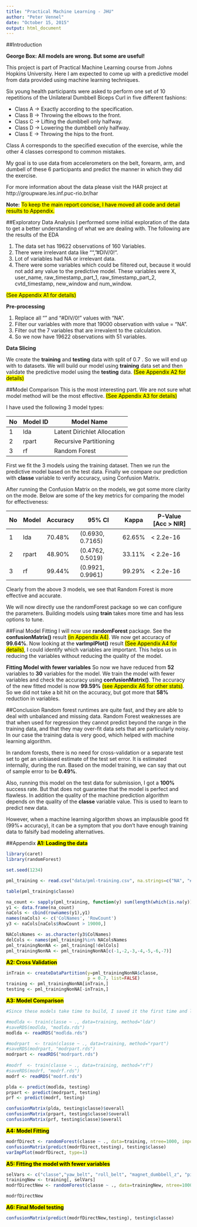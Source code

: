 ```yaml
---
title: "Practical Machine Learning - JHU"
author: "Peter Vennel"
date: "October 15, 2015"
output: html_document
---
```

##Introduction

**George Box: All models are wrong. But some are useful!**

This project is part of Practical Machine Learning course from Johns Hopkins University. Here I am expected to come up with a predictive model from data provided using machine learning techniques.

Six young health participants were asked to perform one set of 10 repetitions of the Unilateral Dumbbell Biceps Curl in five different fashions: 

* Class A -> Exactly according to the specification.
* Class B -> Throwing the elbows to the front.
* Class C -> Lifting the dumbbell only halfway.
* Class D -> Lowering the dumbbell only halfway. 
* Class E -> Throwing the hips to the front. 

Class A corresponds to the specified execution of the exercise, while the other 4 classes correspond to common mistakes.

My goal is to use data from accelerometers on the belt, forearm, arm, and dumbell of these 6 participants and predict the manner in which they did the exercise. 

For more information about the data please visit the HAR project at  http://groupware.les.inf.puc-rio.br/har 

**Note:** <mark>To keep the main report concise, I have moved all code and detail  results to Appendix. </mark>

##Exploratory Data Analysis
I performed some initial exploration of the data to get a better understanding of what we are dealing with. The following are the results of the EDA

1. The data set has 19622 observations of 160 Variables.
2. There were irrelevant data like "", "#DIV/0!".
3. Lot of variables had NA or irrelevant data.
4. There were some variables which could be filtered out, because it would not add any value to the predictive model. These variables were X, user_name, raw_timestamp_part_1, raw_timestamp_part_2, cvtd_timestamp, new_window and num_window.

<mark>(See Appendix A1 for details)</mark>

**Pre-processing**

1. Replace all "" and "#DIV/0!" values with "NA".
2. Filter our variables with more that 19000 observation with value = "NA".
3. Filter out the 7 variables that are irrevalent to the calculation.
4. So we now have 19622 observations with 51 variables.

**Data Slicing**

We create the **training** and **testing** data with split of 0.7 . So we will end up with to datasets. We will build our model using **training** data set and then validate the predictive model using the **testing** data. <mark>(See Appendix A2 for details)</mark>

##Model Comparison
This is the most interesting part. We are not sure what model method will be the most effective. <mark>(See Appendix A3 for details)</mark>

I have used the following 3 model types:

No| Model ID | Model Name
---|---------|-----------
1  | lda | Latent Dirichlet Allocation
2  | rpart | Recursive Partitioning
3  | rf   | Random Forest

First we fit the 3 models using the training dataset. Then we run the predictive model based on the test data. Finally we compare our prediction with **classe** variable to verify accuracy, using Confusion Matrix. 

After running the Confusion Matrix on the models, we got some more clarity on the mode. Below are some of the key metrics for comparing the model for effectiveness: 

No | Model | Accuracy |  95% CI  | Kappa | P-Value [Acc > NIR]
---|-------|----------|--------|-------|-------------------
1 | lda | 70.48% |  (0.6930, 0.7165)  | 62.65% | < 2.2e-16
2 | rpart | 48.90% |  (0.4762, 0.5019)  |33.11% | < 2.2e-16
3 | rf | 99.44% |  (0.9921, 0.9961)  | 99.29% | < 2.2e-16

Clearly from the above 3 models, we see that Random Forest is more effective and accurate.

We will now directly use the randomForest package so we can configure the parameters. Building models using **train** takes more time and has less options to tune. 

##Final Model Fitting
I will now use **randomForest** package. See the **confusionMatrix()** result <mark>(in Appendix A4)</mark>. We now get accuracy of **99.64%**. Now looking at the **varImplPlot()** result <mark>(See Appendix A4 for details)</mark>, I could identify which variables are important. This helps us in reducing the variables without reducing the quality of the model.        

**Fitting Model with fewer variables**
So now we have reduced from **52** variables to **30** variables for the model. We train the model with fewer variables and check the accuracy using **confusionMatrix()**. The accuracy of the new fitted model is now **99.59%** <mark>(see Appendix A6 for other stats)</mark>. So we did not take a bit hit on the accuracy, but got more that **58%** reduction in variables. 


##Conclusion
Random forest runtimes are quite fast, and they are able to deal with unbalanced and missing data. Random Forest weaknesses are that when used for regression they cannot predict beyond the range in the training data, and that they may over-fit data sets that are particularly noisy. In our case the training data is very good, which helped with machine learning algorithm. 

In random forests, there is no need for cross-validation or a separate test set to get an unbiased estimate of the test set error. It is estimated internally, during the run. Based on the model training, we can say that out of sample error to be **0.49%**.

Also, running this model on the test data for submission, I got a **100%** success rate. But that does not guarantee that the model is perfect and flawless. In addition the quality of the machine prediction algorithm depends on the quality of the **classe** variable value. This is used to learn to predict new data. 

However, when a machine learning algorithm shows an implausible good fit (99%+ accuracy), it can be a symptom that you don't have enough training data to falsify bad modeling alternatives. 


##Appendix
<mark>**A1: Loading the data**</mark>
```r
library(caret)
library(randomForest)

set.seed(1234)

pml_training <- read.csv("data/pml-training.csv", na.strings=c("NA", "#DIV/0!", ""))

table(pml_training$classe)

na_count <- sapply(pml_training, function(y) sum(length(which(is.na(y)))))
y1 <- data.frame(na_count)
naCols <- cbind(rownames(y1),y1)
names(naCols) <- c('ColNames', 'RowCount')
y3 <- naCols[naCols$RowCount > 19000,]

NAColsNames <- as.character(y3$ColNames)
delCols <- names(pml_training)%in% NAColsNames
pml_trainingNonNA <- pml_training[!delCols] 
pml_trainingNonNA <- pml_trainingNonNA[c(-1,-2,-3,-4,-5,-6,-7)]

```


<mark>**A2: Cross Validation**</mark>
```r
inTrain <- createDataPartition(y=pml_trainingNonNA$classe,
                               p = 0.7, list=FALSE)
training <- pml_trainingNonNA[inTrain,]
testing <- pml_trainingNonNA[-inTrain,]
```


<mark>**A3: Model Comparison**</mark>
```r
#Since these models take time to build, I saved it the first time and loading them.

#modlda <- train(classe ~ ., data=training, method="lda")
#saveRDS(modlda, "modlda.rds")
modlda <- readRDS("modlda.rds")

#modrpart  <- train(classe ~ ., data=training, method="rpart")
#saveRDS(modrpart, "modrpart.rds")
modrpart <- readRDS("modrpart.rds")
  
#modrf  <- train(classe ~ ., data=training, method="rf")
#saveRDS(modrf, "modrf.rds")
modrf <- readRDS("modrf.rds")

plda <- predict(modlda, testing)
prpart <- predict(modrpart, testing)
prf <- predict(modrf, testing)
```

```r
confusionMatrix(plda, testing$classe)$overall
confusionMatrix(prpart, testing$classe)$overall
confusionMatrix(prf, testing$classe)$overall
```


<mark>**A4: Model Fitting**</mark>
```r
modrfDirect <- randomForest(classe ~ ., data=training, ntree=1000, importance=TRUE)
confusionMatrix(predict(modrfDirect,testing), testing$classe)
varImpPlot(modrfDirect, type=1)
```


<mark>**A5: Fitting the model with fewer variables**</mark>
```r
selVars <- c("classe","yaw_belt", "roll_belt", "magnet_dumbbell_z", "pitch_belt", "magnet_dumbbell_y", "pitch_forearm", "gyros_arm_y", "magnet_belt_x", "roll_arm", "gyros_dumbbell_z", "gyros_dumbbell_x", "accel_dumbbell_y", "gyros_forearm_z", "magnet_forearm_z", "accel_dumbbell_z", "roll_forearm", "gyros_belt_z", "gyros_forearm_y", "roll_dumbbell", "yaw_dumbbell", "accel_belt_z", "yaw_arm", "magnet_belt_z", "yaw_forearm", "accel_forearm_z", "magnet_forearm_y", "magnet_dumbbell_x", "accel_forearm_y", "magnet_arm_z", "magnet_belt_y")
trainingNew <- training[, selVars]
modrfDirectNew <- randomForest(classe ~ ., data=trainingNew, ntree=1000, importance=TRUE)

modrfDirectNew
```


<mark>**A6: Final Model testing**</mark>
```r
confusionMatrix(predict(modrfDirectNew,testing), testing$classe)
```

